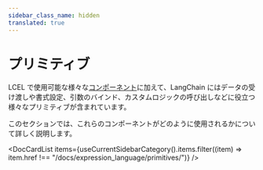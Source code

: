 ```yaml
---
sidebar_class_name: hidden
translated: true
---
```


# プリミティブ

LCEL で使用可能な様々な[コンポーネント](/docs/modules)に加えて、LangChain にはデータの受け渡しや書式設定、引数のバインド、カスタムロジックの呼び出しなどに役立つ様々なプリミティブが含まれています。

このセクションでは、これらのコンポーネントがどのように使用されるかについて詳しく説明します。


<DocCardList items={useCurrentSidebarCategory().items.filter((item) => item.href !== "/docs/expression_language/primitives/")} />
